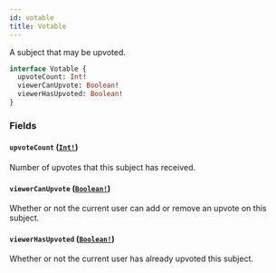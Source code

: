 ```yaml
---
id: votable
title: Votable
---
```


A subject that may be upvoted.

```graphql
interface Votable {
  upvoteCount: Int!
  viewerCanUpvote: Boolean!
  viewerHasUpvoted: Boolean!
}
```

### Fields

#### `upvoteCount` ([`Int!`](/docs/api/scalars/int))

Number of upvotes that this subject has received.

#### `viewerCanUpvote` ([`Boolean!`](/docs/api/scalars/boolean))

Whether or not the current user can add or remove an upvote on this subject.

#### `viewerHasUpvoted` ([`Boolean!`](/docs/api/scalars/boolean))

Whether or not the current user has already upvoted this subject.
